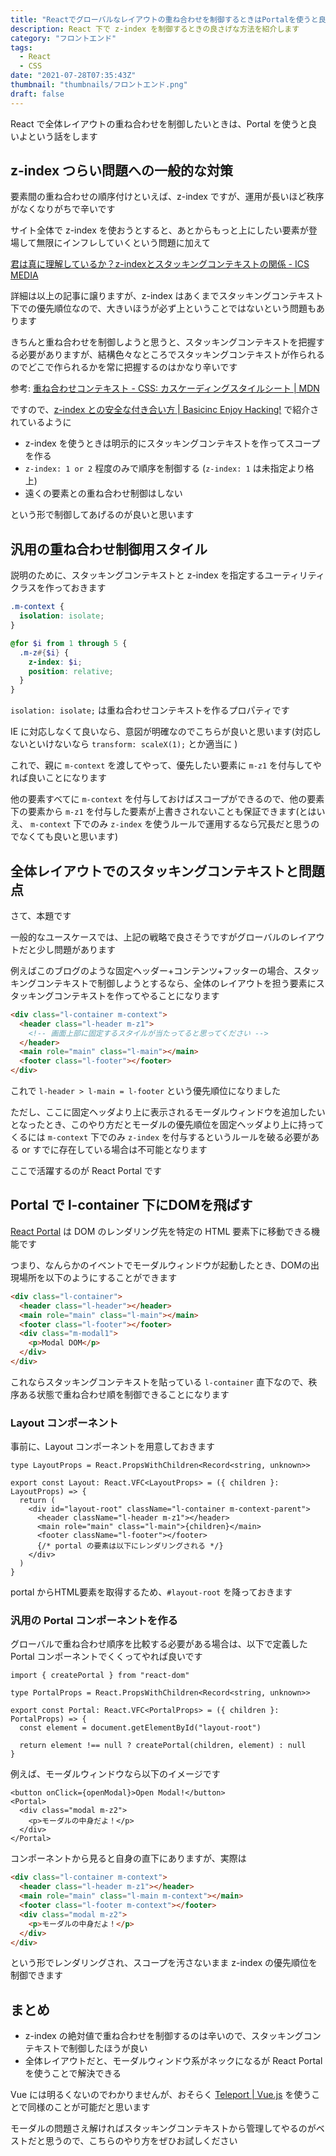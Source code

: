```yaml
---
title: "Reactでグローバルなレイアウトの重ね合わせを制御するときはPortalを使うと良い"
description: React 下で z-index を制御するときの良さげな方法を紹介します
category: "フロントエンド"
tags:
  - React
  - CSS
date: "2021-07-28T07:35:43Z"
thumbnail: "thumbnails/フロントエンド.png"
draft: false
---
```


React で全体レイアウトの重ね合わせを制御したいときは、Portal を使うと良いよという話をします

## z-index つらい問題への一般的な対策

要素間の重ね合わせの順序付けといえば、z-index ですが、運用が長いほど秩序がなくなりがちで辛いです

サイト全体で z-index を使おうとすると、あとからもっと上にしたい要素が登場して無限にインフレしていくという問題に加えて

[君は真に理解しているか？z-indexとスタッキングコンテキストの関係 - ICS MEDIA](https://ics.media/entry/200609/)

詳細は以上の記事に譲りますが、z-index はあくまでスタッキングコンテキスト下での優先順位なので、大きいほうが必ず上ということではないという問題もあります

きちんと重ね合わせを制御しようと思うと、スタッキングコンテキストを把握する必要がありますが、結構色々なところでスタッキングコンテキストが作られるのでどこで作られるかを常に把握するのはかなり辛いです

参考: [重ね合わせコンテキスト - CSS: カスケーディングスタイルシート \| MDN](https://developer.mozilla.org/ja/docs/Web/CSS/CSS_Positioning/Understanding_z_index/The_stacking_context)

ですので、[z-index との安全な付き合い方 \| Basicinc Enjoy Hacking!](https://tech.basicinc.jp/articles/170) で紹介されているように

- z-index を使うときは明示的にスタッキングコンテキストを作ってスコープを作る
- `z-index: 1 or 2` 程度のみで順序を制御する (`z-index: 1` は未指定より格上)
- 遠くの要素との重ね合わせ制御はしない

という形で制御してあげるのが良いと思います

## 汎用の重ね合わせ制御用スタイル

説明のために、スタッキングコンテキストと z-index を指定するユーティリティクラスを作っておきます

```scss
.m-context {
  isolation: isolate;
}

@for $i from 1 through 5 {
  .m-z#{$i} {
    z-index: $i;
    position: relative;
  }
}
```

`isolation: isolate;` は重ね合わせコンテキストを作るプロパティです

IE に対応しなくて良いなら、意図が明確なのでこちらが良いと思います(対応しないといけないなら `transform: scaleX(1);` とか適当に )

これで、親に `m-context` を渡してやって、優先したい要素に `m-z1` を付与してやれば良いことになります

他の要素すべてに `m-context` を付与しておけばスコープができるので、他の要素下の要素から `m-z1` を付与した要素が上書きされないことも保証できます(とはいえ、 `m-context` 下でのみ `z-index` を使うルールで運用するなら冗長だと思うのでなくても良いと思います)

## 全体レイアウトでのスタッキングコンテキストと問題点

さて、本題です

一般的なユースケースでは、上記の戦略で良さそうですがグローバルのレイアウトだと少し問題があります

例えばこのブログのような固定ヘッダー+コンテンツ+フッターの場合、スタッキングコンテキストで制御しようとするなら、全体のレイアウトを担う要素にスタッキングコンテキストを作ってやることになります

```html
<div class="l-container m-context">
  <header class="l-header m-z1">
    <!-- 画面上部に固定するスタイルが当たってると思ってください -->
  </header>
  <main role="main" class="l-main"></main>
  <footer class="l-footer"></footer>
</div>
```

これで `l-header > l-main = l-footer` という優先順位になりました

ただし、ここに固定ヘッダより上に表示されるモーダルウィンドウを追加したいとなったとき、このやり方だとモーダルの優先順位を固定ヘッダより上に持ってくるには `m-context` 下でのみ `z-index` を付与するというルールを破る必要がある or すでに存在している場合は不可能となります

ここで活躍するのが React Portal です

## Portal で l-container 下にDOMを飛ばす

[React Portal](https://ja.reactjs.org/docs/portals.html) は DOM のレンダリング先を特定の HTML 要素下に移動できる機能です

つまり、なんらかのイベントでモーダルウィンドウが起動したとき、DOMの出現場所を以下のようにすることができます

```html
<div class="l-container">
  <header class="l-header"></header>
  <main role="main" class="l-main"></main>
  <footer class="l-footer"></footer>
  <div class="m-modal1">
    <p>Modal DOM</p>
  </div>
</div>
```

これならスタッキングコンテキストを貼っている `l-container` 直下なので、秩序ある状態で重ね合わせ順を制御できることになります

### Layout コンポーネント

事前に、Layout コンポーネントを用意しておきます

```tsx:Layout.tsx
type LayoutProps = React.PropsWithChildren<Record<string, unknown>>

export const Layout: React.VFC<LayoutProps> = ({ children }: LayoutProps) => {
  return (
    <div id="layout-root" className="l-container m-context-parent">
      <header className="l-header m-z1"></header>
      <main role="main" class="l-main">{children}</main>
      <footer className="l-footer"></footer>
      {/* portal の要素は以下にレンダリングされる */}
    </div>
  )
}
```

portal からHTML要素を取得するため、`#layout-root` を降っておきます

### 汎用の Portal コンポーネントを作る

グローバルで重ね合わせ順序を比較する必要がある場合は、以下で定義した Portal コンポーネントでくくってやれば良いです

```tsx:portal.tsx
import { createPortal } from "react-dom"

type PortalProps = React.PropsWithChildren<Record<string, unknown>>

export const Portal: React.VFC<PortalProps> = ({ children }: PortalProps) => {
  const element = document.getElementById("layout-root")

  return element !== null ? createPortal(children, element) : null
}
```

例えば、モーダルウィンドウなら以下のイメージです

```tsx:イメージ
<button onClick={openModal}>Open Modal!</button>
<Portal>
  <div class="modal m-z2">
    <p>モーダルの中身だよ！</p>
  </div>
</Portal>
```

コンポーネントから見ると自身の直下にありますが、実際は

```html
<div class="l-container m-context">
  <header class="l-header m-z1"></header>
  <main role="main" class="l-main m-context"></main>
  <footer class="l-footer m-context"></footer>
  <div class="modal m-z2">
    <p>モーダルの中身だよ！</p>
  </div>
</div>
```

という形でレンダリングされ、スコープを汚さないまま z-index の優先順位を制御できます

## まとめ

- z-index の絶対値で重ね合わせを制御するのは辛いので、スタッキングコンテキストで制御したほうが良い
- 全体レイアウトだと、モーダルウィンドウ系がネックになるが React Portal を使うことで解決できる

Vue には明るくないのでわかりませんが、おそらく [Teleport \| Vue.js](https://v3.ja.vuejs.org/guide/teleport.html) を使うことで同様のことが可能だと思います

モーダルの問題さえ解ければスタッキングコンテキストから管理してやるのがベストだと思うので、こちらのやり方をぜひお試しください
